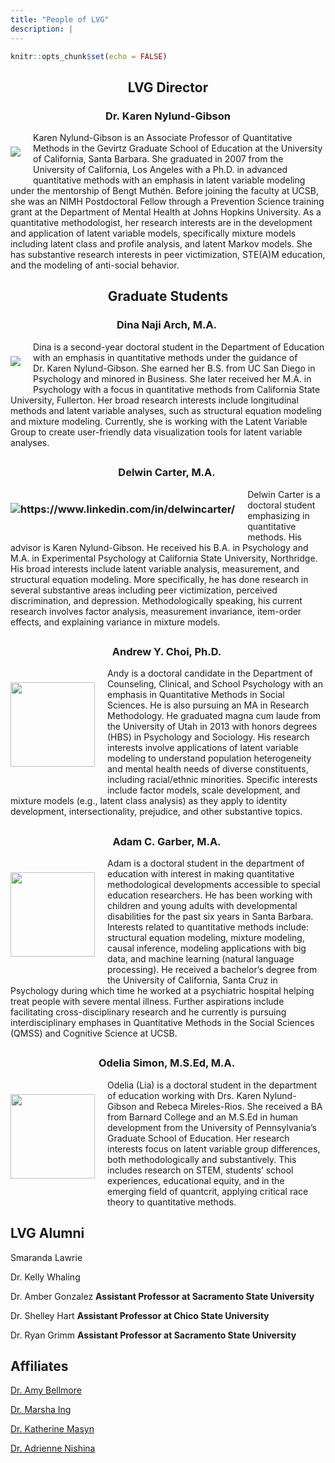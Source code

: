 ```yaml
---
title: "People of LVG"
description: |
---
```


```r
knitr::opts_chunk$set(echo = FALSE)
```

## LVG Director {style="text-align: center"}

### Dr. Karen Nylund-Gibson {style="text-align: center"}
### ![](kng.png) {style="float: left; padding: 0 20px 20px 0; text-align: center"}
Karen Nylund-Gibson is an Associate Professor of Quantitative Methods in the Gevirtz Graduate School of Education at the University of California, Santa Barbara. She graduated in 2007 from the University of California, Los Angeles with a Ph.D. in advanced quantitative methods with an emphasis in latent variable modeling under the mentorship of Bengt Muthén. Before joining the faculty at UCSB, she was an NIMH Postdoctoral Fellow through a Prevention Science training grant at the Department of Mental Health at Johns Hopkins University. As a quantitative methodologist, her research interests are in the development and application of latent variable models, specifically mixture models including latent class and profile analysis, and latent Markov models. She has substantive research interests in peer victimization, STE(A)M education, and the modeling of anti-social behavior.

##

## Graduate Students {style="text-align: center"}

### Dina Naji Arch, M.A. {style="text-align: center"}
### ![](dna.jpg) {style="float: left; padding: 0 20px 20px 0; text-align: center"}
Dina is a second-year doctoral student in the Department of Education with an emphasis in quantitative methods under the guidance of Dr. Karen Nylund-Gibson. She earned her B.S. from UC San Diego in Psychology and minored in Business. She later received her M.A. in Psychology with a focus in quantitative methods from California State University, Fullerton. Her broad research interests include longitudinal methods and latent variable analyses, such as structural equation modeling and mixture modeling. Currently, she is working with the Latent Variable Group to create user-friendly data visualization tools for latent variable analyses.

## 

### Delwin Carter, M.A. {style="text-align: center"}
### ![https://www.linkedin.com/in/delwincarter/](dbc.png) {style="float: left; padding: 0 20px 20px 0; text-align: center"}
Delwin Carter is a doctoral student emphasizing in quantitative methods. His advisor is Karen Nylund-Gibson. He received his B.A. in Psychology and M.A. in Experimental Psychology at California State University, Northridge. His broad interests include latent variable analysis, measurement, and structural equation modeling. More specifically, he has done research in several substantive areas including peer victimization, perceived discrimination, and depression. Methodologically speaking, his current research involves factor analysis, measurement invariance, item-order effects, and explaining variance in mixture models.

##

### Andrew Y. Choi, Ph.D. {style="text-align: center"}
### ![](ayc.jpg){width="135"} {style="float: left; padding: 0 20px 20px 0; text-align: center"}
Andy is a doctoral candidate in the Department of Counseling, Clinical, and School Psychology with an emphasis in Quantitative Methods in Social Sciences. He is also pursuing an MA in Research Methodology. He graduated magna cum laude from the University of Utah in 2013 with honors degrees (HBS) in Psychology and Sociology. His research interests involve applications of latent variable modeling to understand population heterogeneity and mental health needs of diverse constituents, including racial/ethnic minorities. Specific interests include factor models, scale development, and mixture models (e.g., latent class analysis) as they apply to identity development, intersectionality, prejudice, and other substantive topics.

##

### Adam C. Garber, M.A. {style="text-align: center"}
### ![](acg.jpg){width="135"} {style="float: left; padding: 0 20px 20px 0; text-align: center"}
Adam is a doctoral student in the department of education with interest in making quantitative methodological developments accessible to special education researchers. He has been working with children and young adults with developmental disabilities for the past six years in Santa Barbara. Interests related to quantitative methods include: structural equation modeling, mixture modeling, causal inference, modeling applications with big data, and machine learning (natural language processing). He received a bachelor's degree from the University of California, Santa Cruz in Psychology during which time he worked at a psychiatric hospital helping treat people with severe mental illness. Further aspirations include facilitating cross-disciplinary research and he currently is pursuing interdisciplinary emphases in Quantitative Methods in the Social Sciences (QMSS) and Cognitive Science at UCSB.

##

### Odelia Simon, M.S.Ed, M.A. {style="text-align: center"}
### ![](os.png){width="135"} {style="float: left; padding: 0 20px 20px 0; text-align: center"}
Odelia (Lia) is a doctoral student in the department of education working with Drs. Karen Nylund-Gibson and Rebeca Mireles-Rios. She received a BA from Barnard College and an M.S.Ed in human development from the University of Pennsylvania's Graduate School of Education. Her research interests focus on latent variable group differences, both methodologically and substantively. This includes research on STEM, students' school experiences, educational equity, and in the emerging field of quantcrit, applying critical race theory to quantitative methods.

##
## LVG Alumni

Smaranda Lawrie

Dr. Kelly Whaling

Dr. Amber Gonzalez **Assistant Professor at Sacramento State University**

Dr. Shelley Hart **Assistant Professor at Chico State University**

Dr. Ryan Grimm **Assistant Professor at Sacramento State University**

##
## Affiliates

[Dr. Amy Bellmore](https://edpsych.education.wisc.edu/people/faculty-staff/amy-bellmore)

[Dr. Marsha Ing](http://facultyprofiles.ucr.edu/gsoe_dept/faculty/Marsha_Ing/)

[Dr. Katherine Masyn](http://publichealth.gsu.edu/profile/katherine-masyn/)

[Dr. Adrienne Nishina](http://humandevelopment.ucdavis.edu/people/Adrienne_Nishina.php)
